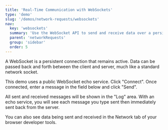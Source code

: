 ```yaml
---
title: 'Real-Time Communication with WebSockets'
type: 'demo'
slug: '/demos/network-requests/websockets'
nav:
  key: 'websockets'
  summary: 'Use the WebSocket API to send and receive data over a persistent connection.'
  parent: 'networkRequests'
  group: 'sidebar'
  order: 5
---
```


A WebSocket is a persistent connection that remains active. Data can be passed back and forth between the client and server, much like a standard
network socket.

This demo uses a public WebSocket echo service. Click "Connect". Once connected, enter a message in the field below and click "Send". 

All sent and received messages will be shown in the "Log" area. With an echo service, you will see each message you type sent then immediately sent back from the server.

You can also see data being sent and received in the Network tab of your browser developer tools.